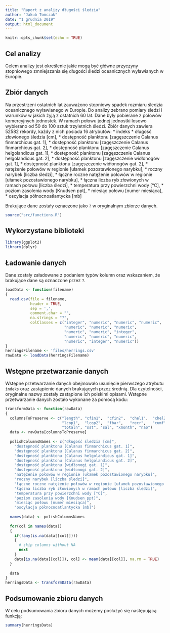 ```yaml
---
title: "Raport z analizy długości śledzia"
author: "Jakub Tomczak"
date: "1 grudnia 2019"
output: html_document
---
```


```r
knitr::opts_chunk$set(echo = TRUE)
```

## Cel analizy
Celem analizy jest określenie jakie mogą być główne przyczyny stopniowego zmniejszania się długości śledzi oceanicznych wyławianych w Europie.

## Zbiór danych
Na przestrzeni ostatnich lat zauważono stopniowy spadek rozmiaru śledzia oceanicznego wyławianego w Europie. Do analizy zebrano pomiary śledzi i warunków w jakich żyją z ostatnich 60 lat. Dane były pobierane z połowów komercyjnych jednostek. W ramach połowu jednej jednostki losowo wybierano od 50 do 100 sztuk trzyletnich śledzi. Zbiór danych zawiera 52582 rekordy, każdy z nich posiada 16 atrybutów:
* indeks
* długość złowionego śledzia [cm],
* dostępność planktonu [zagęszczenie Calanus finmarchicus gat. 1],
* dostępność planktonu [zagęszczenie Calanus finmarchicus gat. 2],
* dostępność planktonu [zagęszczenie Calanus helgolandicus gat. 1],
* dostępność planktonu [zagęszczenie Calanus helgolandicus gat. 2],
* dostępność planktonu [zagęszczenie widłonogów gat. 1],
* dostępność planktonu [zagęszczenie widłonogów gat. 2],
* natężenie połowów w regionie [ułamek pozostawionego narybku],
* roczny narybek [liczba śledzi],
* łączne roczne natężenie połowów w regionie [ułamek pozostawionego narybku],
* łączna liczba ryb złowionych w ramach połowu [liczba śledzi],
* temperatura przy powierzchni wody [°C],
* poziom zasolenia wody [Knudsen ppt],
* miesiąc połowu [numer miesiąca],
* oscylacja północnoatlantycka [mb]

Brakujące dane zostały oznaczone jako `?` w oryginalnym zbiorze danych.
```r
source("src/functions.R")
```

## Wykorzystane biblioteki
```r
library(ggplot2)
library(dplyr)
```


## Ładowanie danych

Dane zostały załadowane z podaniem typów kolumn oraz wskazaniem, że brakujące dane są oznaczone przez `?`.
```r
loadData <- function(filename)
{
  read.csv(file = filename,
           header = TRUE,
           sep = ',',
           comment.char = "",
           na.strings = "?",
           colClasses = c("integer", "numeric", "numeric", "numeric", 
                          "numeric", "numeric", "numeric", 
                          "numeric", "numeric", "integer", 
                          "numeric", "numeric", "numeric", 
                          "numeric", "integer", "numeric"))
}
herringsFilename <- 'files/herrings.csv'
rawData <- loadData(herringsFilename)
```

## Wstępne przetwarzanie danych

Wstępne przetwarzanie danych obejmowało usunięcie pierwszego atrybutu `indeks` oraz zastąpienie danych brakujących przez średnią. 
Dla czytelności, oryginalne nazwy zostały zastąpione ich polskimi opisami.
Wstępne przetwarzanie danych zostało wykonane za pomocą kodu:

```r
transformData <- function(rawData)
{
  columnsToPreserve <- c("length", "cfin1",  "cfin2",  "chel1",  "chel2",
                         "lcop1",  "lcop2",  "fbar",   "recr",   "cumf",
                         "totaln", "sst", "sal", "xmonth", "nao")
  data <- rawData[columnsToPreserve]
  
  polishColumnsNames <- c("długość śledzia [cm]",
    "dostępność planktonu [Calanus finmarchicus gat. 1]",
    "dostępność planktonu [Calanus finmarchicus gat. 2]",
    "dostępność planktonu [Calanus helgolandicus gat. 1]",
    "dostępność planktonu [Calanus helgolandicus gat. 2]",
    "dostępność planktonu [widłonogi gat. 1]",
    "dostępność planktonu [widłonogi gat. 2]",
    "natężenie połowów w regionie [ułamek pozostawionego narybku]",
    "roczny narybek [liczba śledzi]",
    "łączne roczne natężenie połowów w regionie [ułamek pozostawionego narybku]",
    "łączna liczba ryb złowionych w ramach połowu [liczba śledzi]",
    "temperatura przy powierzchni wody [°C]",
    "poziom zasolenia wody [Knudsen ppt]",
    "miesiąc połowu [numer miesiąca]",
    "oscylacja północnoatlantycka [mb]")
  
  names(data) <- polishColumnsNames
  
  for(col in names(data))
  {
    if(!any(is.na(data[[col]])))
    {
      # skip columns without NA
      next
    }
    data[is.na(data[[col]]), col] <- mean(data[[col]], na.rm = TRUE)
  }
  
  data
}
herringsData <- transformData(rawData)
```

## Podsumowanie zbioru danych

W celu podsumowania zbioru danych możemy posłużyć się następującą funkcją:
```r
summary(herringsData)
```
